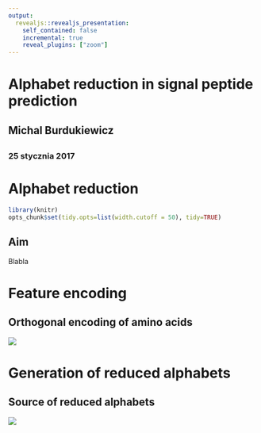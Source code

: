```yaml
---
output:
  revealjs::revealjs_presentation:
    self_contained: false
    incremental: true
    reveal_plugins: ["zoom"]
---
```


## 

<h1>Alphabet reduction in signal peptide prediction</h1>

<h2>Michal Burdukiewicz<h2>

<h3>25 stycznia 2017<h3>

# Alphabet reduction

```r
library(knitr)
opts_chunk$set(tidy.opts=list(width.cutoff = 50), tidy=TRUE)
```

## Aim

Blabla


# Feature encoding

## Orthogonal encoding of amino acids

<img src="static_figure/orthogonality.png">

# Generation of reduced alphabets

## Source of reduced alphabets

<img src="static_figure/feature_encoding.png">

